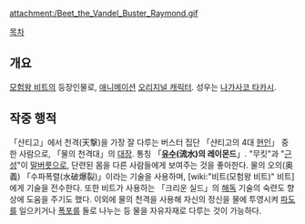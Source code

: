 {{{+1 レイモンド / Raymond }}}

attachment:/Beet_the_Vandel_Buster_Raymond.gif

[[목차]]

== 개요 ==
[[모험왕 비트]]의 등장인물로, [[애니메이션]] [[오리지널 캐릭터]]. 성우는 [[나가사코 타카시]].

== 작중 행적 ==
「샨티고」에서 천격(天撃)을 가장 잘 다루는 버스터 집단 「샨티고의 4대 [[현인]]」 중 한 사람으로, 「물의 천격대」의 [[대장]]. 통칭 「'''[[유수]](流水)의 레이몬드'''」. "무킷"과 "[[근성]]"이 [[말버릇]]으로, 단련된 몸을 다른 사람들에게 보여주는 것을 좋아한다. 물의 오의(奥義) 「수파폭렬(水破爆裂)」이라는 기술을 사용하며, [wiki:"비트(모험왕 비트)" 비트]에게 기술을 전수한다. 또한 비트가 사용하는 「크리운 실드」의 [[해독]] 기술의 숙련도 향상에 도움을 주기도 했다. 이외에 물의 천격을 사용해 자신의 정신을 물에 투영시켜 [[파도]]를 일으키거나 [[폭포]]를 둘로 나누는 등 물을 자유자재로 다루는 것이 가능하다.
